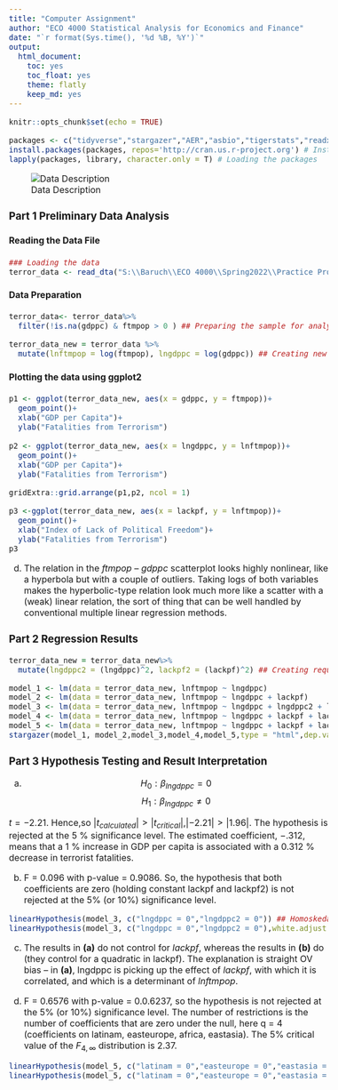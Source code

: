 ```yaml
---
title: "Computer Assignment"
author: "ECO 4000 Statistical Analysis for Economics and Finance"
date: "`r format(Sys.time(), '%d %B, %Y')`"
output: 
  html_document: 
    toc: yes
    toc_float: yes
    theme: flatly
    keep_md: yes
---
```

<style type="text/css">
  body{
  font-size: 12pt;
}
</style>

```r
knitr::opts_chunk$set(echo = TRUE)
```


```r
packages <- c("tidyverse","stargazer","AER","asbio","tigerstats","readxl","foreign","wooldridge","gridExtra","haven","CARS") ## This is how you define an object (which is a vector here)
install.packages(packages, repos='http://cran.us.r-project.org') # Installing packages at once
lapply(packages, library, character.only = T) # Loading the packages
```


![Data Description](DataDescription.PNG)

### Part 1 Preliminary Data Analysis

#### Reading the Data File

```r
### Loading the data
terror_data <- read_dta("S:\\Baruch\\ECO 4000\\Spring2022\\Practice Problems\\Computer_Assignment\\terrorism.dta")
```


#### Data Preparation

```r
terror_data<- terror_data%>%
  filter(!is.na(gdppc) & ftmpop > 0 ) ## Preparing the sample for analysis

terror_data_new = terror_data %>%
  mutate(lnftmpop = log(ftmpop), lngdppc = log(gdppc)) ## Creating new variables
```


#### Plotting the data using ggplot2


```r
p1 <- ggplot(terror_data_new, aes(x = gdppc, y = ftmpop))+
  geom_point()+
  xlab("GDP per Capita")+
  ylab("Fatalities from Terrorism")
  
p2 <- ggplot(terror_data_new, aes(x = lngdppc, y = lnftmpop))+
  geom_point()+
  xlab("GDP per Capita")+
  ylab("Fatalities from Terrorism")

gridExtra::grid.arrange(p1,p2, ncol = 1)
```


```r
p3 <-ggplot(terror_data_new, aes(x = lackpf, y = lnftmpop))+
  geom_point()+
  xlab("Index of Lack of Political Freedom")+
  ylab("Fatalities from Terrorism")
p3
```

d. The relation in the *ftmpop* – *gdppc* scatterplot looks highly nonlinear, like a hyperbola but with a couple of outliers. Taking logs of both variables makes the hyperbolic-type relation look much more like a scatter with a (weak) linear relation, the sort of thing that can be well handled by conventional multiple linear regression methods.

### Part 2 Regression Results

```r
terror_data_new = terror_data_new%>%
  mutate(lngdppc2 = (lngdppc)^2, lackpf2 = (lackpf)^2) ## Creating required variables

model_1 <- lm(data = terror_data_new, lnftmpop ~ lngdppc)
model_2 <- lm(data = terror_data_new, lnftmpop ~ lngdppc + lackpf)
model_3 <- lm(data = terror_data_new, lnftmpop ~ lngdppc + lngdppc2 + lackpf + lackpf2)
model_4 <- lm(data = terror_data_new, lnftmpop ~ lngdppc + lackpf + lackpf2 + ethnic + religion)
model_5 <- lm(data = terror_data_new, lnftmpop ~ lngdppc + lackpf + lackpf2 + ethnic + religion + mideast + latinam + easteurope + eastasia + africa)
stargazer(model_1, model_2,model_3,model_4,model_5,type = "html",dep.var.labels   = "Fatalities from Terrorism per Population", title = "Determinants of Terrorism", style = "qje",notes.append = FALSE,notes = c("<sup>&sstarf;</sup>p<0.1; <sup>&sstarf;&sstarf;</sup>p<0.05; <sup>&sstarf;&sstarf;&sstarf;</sup>p<0.01"))
```


### Part 3 Hypothesis Testing and Result Interpretation


a. $$H_{0} : \beta_{lngdppc} = 0$$ 
$$H_{1} : \beta_{lngdppc} \neq 0$$ 
    

$t = -2.21$. Hence,so $|t_{calculated}| > |t_{critical}|$,$|-2.21| > |1.96|$. The hypothesis is rejected at the 5 % significance level. The estimated coefficient, $-.312$, means that a 1 % increase in GDP per capita is associated with a 0.312 % decrease in terrorist fatalities.

b. F = 0.096 with p-value = 0.9086. So, the hypothesis that both coefficients are zero (holding constant lackpf and lackpf2) is not rejected at the 5% (or 10%) significance level.
```r
linearHypothesis(model_3, c("lngdppc = 0","lngdppc2 = 0")) ## Homoskedastic Errors
linearHypothesis(model_3, c("lngdppc = 0","lngdppc2 = 0"),white.adjust = "hc1") ## heteroskedasticity robust standard errors
```

c. The results in **(a)** do not control for *lackpf*, whereas the results in **(b)** do (they control for a quadratic in lackpf). The explanation is straight OV bias – in **(a)**, lngdppc is picking up the effect of *lackpf*, with which it is correlated, and which is a determinant of *lnftmpop*.


d. F = 0.6576 with p-value = 0.0.6237, so the hypothesis is not rejected at the 5% (or 10%) significance level. The number of restrictions is the number of coefficients that are zero under the null, here q = 4 (coefficients on latinam, easteurope, africa, eastasia). The 5% critical value of the $F_{4,\infty}$ distribution is 2.37.
```r
linearHypothesis(model_5, c("latinam = 0","easteurope = 0","eastasia = 0","africa = 0")) ## Homoskedastic Errors
linearHypothesis(model_5, c("latinam = 0","easteurope = 0","eastasia = 0","africa = 0"),white.adjust = "hc1") ## heteroskedasticity robust standard errors
```

